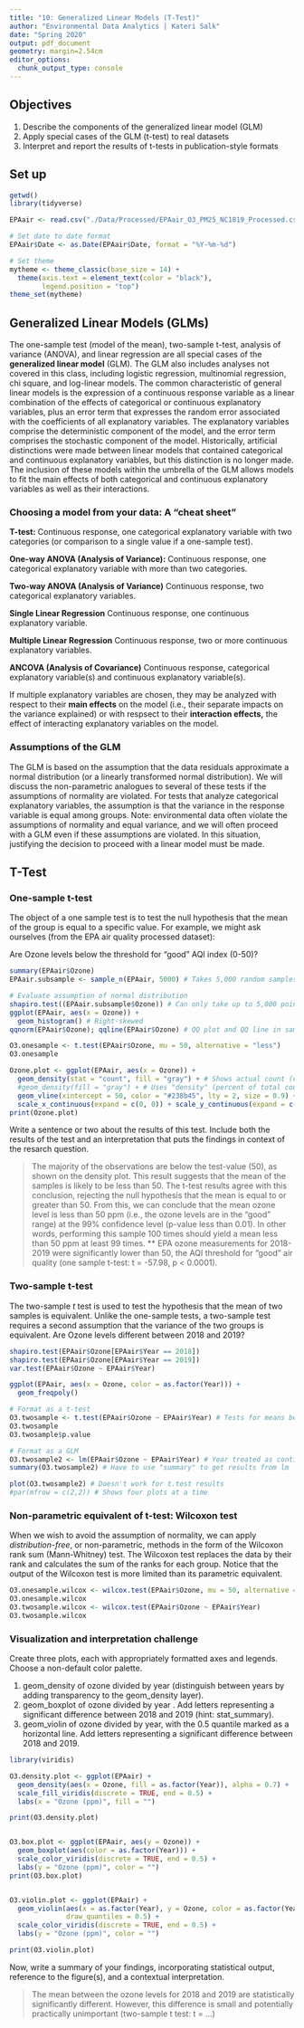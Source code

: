 ```yaml
---
title: "10: Generalized Linear Models (T-Test)"
author: "Environmental Data Analytics | Kateri Salk"
date: "Spring 2020"
output: pdf_document
geometry: margin=2.54cm
editor_options: 
  chunk_output_type: console
---
```


## Objectives
1. Describe the components of the generalized linear model (GLM)
2. Apply special cases of the GLM (t-test) to real datasets
3. Interpret and report the results of t-tests in publication-style formats

## Set up
```r
getwd()
library(tidyverse)

EPAair <- read.csv("./Data/Processed/EPAair_O3_PM25_NC1819_Processed.csv")

# Set date to date format
EPAair$Date <- as.Date(EPAair$Date, format = "%Y-%m-%d")

# Set theme
mytheme <- theme_classic(base_size = 14) +
  theme(axis.text = element_text(color = "black"), 
        legend.position = "top")
theme_set(mytheme)
```

## Generalized Linear Models (GLMs)

The one-sample test (model of the mean), two-sample t-test, analysis of variance (ANOVA), and linear regression are all special cases of the **generalized linear model** (GLM). The GLM also includes analyses not covered in this class, including logistic regression, multinomial regression, chi square, and log-linear models. The common characteristic of general linear models is the expression of a continuous response variable as a linear combination of the effects of categorical or continuous explanatory variables, plus an error term that expresses the random error associated with the coefficients of all explanatory variables. The explanatory variables comprise the deterministic component of the model, and the error term comprises the stochastic component of the model. Historically, artificial distinctions were made between linear models that contained categorical and continuous explanatory variables, but this distinction is no longer made. The inclusion of these models within the umbrella of the GLM allows models to fit the main effects of both categorical and continuous explanatory variables as well as their interactions. 

### Choosing a model from your data: A "cheat sheet"

**T-test:** Continuous response, one categorical explanatory variable with two categories (or comparison to a single value if a one-sample test).

**One-way ANOVA (Analysis of Variance):** Continuous response, one categorical explanatory variable with more than two categories.

**Two-way ANOVA (Analysis of Variance)** Continuous response, two categorical explanatory variables.

**Single Linear Regression** Continuous response, one continuous explanatory variable.

**Multiple Linear Regression** Continuous response, two or more continuous explanatory variables.

**ANCOVA (Analysis of Covariance)** Continuous response, categorical explanatory variable(s) and  continuous explanatory variable(s).

If multiple explanatory variables are chosen, they may be analyzed with respect to their **main effects** on the model (i.e., their separate impacts on the variance explained) or with respsect to their **interaction effects,** the effect of interacting explanatory variables on the model. 

### Assumptions of the GLM

The GLM is based on the assumption that the data residuals approximate a normal distribution (or a linearly transformed normal distribution). We will discuss the non-parametric analogues to several of these tests if the assumptions of normality are violated. For tests that analyze categorical explanatory variables, the assumption is that the variance in the response variable is equal among groups. Note: environmental data often violate the assumptions of normality and equal variance, and we will often proceed with a GLM even if these assumptions are violated. In this situation, justifying the decision to proceed with a linear model must be made. 

## T-Test
### One-sample t-test
The object of a one sample test is to test the null hypothesis that the mean of the group is equal to a specific value. For example, we might ask ourselves (from the EPA air quality processed dataset): 

Are Ozone levels below the threshold for "good" AQI index (0-50)?

```r

summary(EPAair$Ozone)
EPAair.subsample <- sample_n(EPAair, 5000) # Takes 5,000 random samples

# Evaluate assumption of normal distribution
shapiro.test((EPAair.subsample$Ozone)) # Can only take up to 5,000 points
ggplot(EPAair, aes(x = Ozone)) +
  geom_histogram() # Right-skewed
qqnorm(EPAair$Ozone); qqline(EPAair$Ozone) # QQ plot and QQ line in same line of code

O3.onesample <- t.test(EPAair$Ozone, mu = 50, alternative = "less")
O3.onesample

Ozone.plot <- ggplot(EPAair, aes(x = Ozone)) +
  geom_density(stat = "count", fill = "gray") + # Shows actual count (can specify bins)
  #geom_density(fill = "gray") + # Uses "density" (percent of total count)
  geom_vline(xintercept = 50, color = "#238b45", lty = 2, size = 0.9) +
  scale_x_continuous(expand = c(0, 0)) + scale_y_continuous(expand = c(0, 0)) # Specifies axes start at 0.
print(Ozone.plot)
```

Write a sentence or two about the results of this test. Include both the results of the test and an interpretation that puts the findings in context of the resarch question.

> The majority of the observations are below the test-value (50), as shown on the density plot. This result suggests that the mean of the samples is likely to be less than 50. The t-test results agree with this conclusion, rejecting the null hypothesis that the mean is equal to or greater than 50. From this, we can conclude that the mean ozone level is less than 50 ppm (i.e., the ozone levels are in the "good" range) at the 99% confidence level (p-value less than 0.01). In other words, performing this sample 100 times should yield a mean less than 50 ppm at least 99 times. ** EPA ozone measurements for 2018-2019 were significantly lower than 50, the AQI threshold for "good" air quality (one sample t-test: t = -57.98, p < 0.0001).

### Two-sample t-test
The two-sample *t* test is used to test the hypothesis that the mean of two samples is equivalent. Unlike the one-sample tests, a two-sample test requires a second assumption that the variance of the two groups is equivalent. Are Ozone levels different between 2018 and 2019?

```r
shapiro.test(EPAair$Ozone[EPAair$Year == 2018])
shapiro.test(EPAair$Ozone[EPAair$Year == 2019])
var.test(EPAair$Ozone ~ EPAair$Year)

ggplot(EPAair, aes(x = Ozone, color = as.factor(Year))) +
  geom_freqpoly()

# Format as a t-test
O3.twosample <- t.test(EPAair$Ozone ~ EPAair$Year) # Tests for means being different
O3.twosample
O3.twosample$p.value

# Format as a GLM
O3.twosample2 <- lm(EPAair$Ozone ~ EPAair$Year) # Year treated as continuous
summary(O3.twosample2) # Have to use "summary" to get results from lm

plot(O3.twosample2) # Doesn't work for t.test results
#par(mfrow = c(2,2)) # Shows four plots at a time
```

### Non-parametric equivalent of t-test: Wilcoxon test

When we wish to avoid the assumption of normality, we can apply *distribution-free*, or non-parametric, methods in the form of the Wilcoxon rank sum (Mann-Whitney) test. The Wilcoxon test replaces the data by their rank and calculates the sum of the ranks for each group. Notice that the output of the Wilcoxon test is more limited than its parametric equivalent.

```r
O3.onesample.wilcox <- wilcox.test(EPAair$Ozone, mu = 50, alternative = "less")
O3.onesample.wilcox
O3.twosample.wilcox <- wilcox.test(EPAair$Ozone ~ EPAair$Year)
O3.twosample.wilcox
```

### Visualization and interpretation challenge

Create three plots, each with appropriately formatted axes and legends. Choose a non-default color palette.

1. geom_density of ozone divided by year (distinguish between years by adding transparency to the geom_density layer).
2. geom_boxplot of ozone divided by year . Add letters representing a significant difference between 2018 and 2019 (hint: stat_summary). 
3. geom_violin of ozone divided by year, with the 0.5 quantile marked as a horizontal line. Add letters representing a significant difference between 2018 and 2019. 

```r
library(viridis)

O3.density.plot <- ggplot(EPAair) +
  geom_density(aes(x = Ozone, fill = as.factor(Year)), alpha = 0.7) +
  scale_fill_viridis(discrete = TRUE, end = 0.5) +
  labs(x = "Ozone (ppm)", fill = "")

print(O3.density.plot)


O3.box.plot <- ggplot(EPAair, aes(y = Ozone)) +
  geom_boxplot(aes(color = as.factor(Year))) +
  scale_color_viridis(discrete = TRUE, end = 0.5) +
  labs(y = "Ozone (ppm)", color = "")
print(O3.box.plot)


O3.violin.plot <- ggplot(EPAair) +
  geom_violin(aes(x = as.factor(Year), y = Ozone, color = as.factor(Year)),
              draw_quantiles = 0.5) +
  scale_color_viridis(discrete = TRUE, end = 0.5) +
  labs(y = "Ozone (ppm)", color = "")

print(O3.violin.plot)

```

Now, write a summary of your findings, incorporating statistical output, reference to the figure(s), and a contextual interpretation.

> The mean between the ozone levels for 2018 and 2019 are statistically significantly different. However, this difference is small and potentially practically unimportant (two-sample t test: t = ...) 



